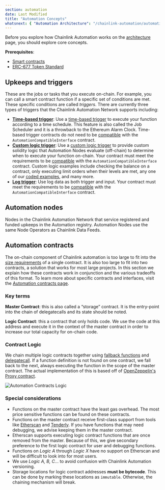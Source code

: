 ```yaml
---
section: automation
date: Last Modified
title: "Automation Concepts"
whatsnext: { "Automation Architecture": "/chainlink-automation/automation-architecture" }
---
```


Before you explore how Chainlink Automation works on the [architecture](/chainlink-automation/automation-architecture) page, you should explore core concepts.

**Prerequisites**:

- [Smart contracts](https://chain.link/education/smart-contracts#:~:text=DEFINITION,executed%20on%20a%20blockchain%20network.)
- [ERC-677 Token Standard](/resources/link-token-contracts)

## Upkeeps and triggers

These are the jobs or tasks that you execute on-chain. For example, you can call a smart contract function if a specific set of conditions are met. These specific conditions are called _triggers_. There are currently three types of triggers that the Chainlink Automation Network supports including:

- [**Time-based trigger**](/chainlink-automation/job-scheduler): Use a [time-based trigger](/chainlink-automation/job-scheduler) to execute your function according to a time schedule. This feature is also called the Job Scheduler and it is a throwback to the Ethereum Alarm Clock. Time-based trigger contracts do not need to be [compatible](/chainlink-automation/compatible-contracts/#example-contract) with the `AutomationCompatibleInterface` contract.
- [**Custom logic trigger**](/chainlink-automation/register-upkeep): Use a [custom logic trigger](/chainlink-automation/register-upkeep) to provide custom solidity logic that Automation Nodes evaluate (off-chain) to determine when to execute your function on-chain. Your contract must meet the requirements to be [compatible](/chainlink-automation/compatible-contracts) with the `AutomationCompatibleInterface` contract. Custom logic examples include checking the balance on a contract, only executing limit orders when their levels are met, any one of our [coded examples](/chainlink-automation/util-overview), and many more.
- [**Log trigger**](/chainlink-automation/log-trigger): Use log data as both trigger and input. Your contract must meet the requirements to be [compatible](/chainlink-automation/compatible-contracts) with the `AutomationCompatibleInterface` contract.

## Automation nodes

Nodes in the Chainlink Automation Network that service registered and funded upkeeps in the Automation registry. Automation Nodes use the same Node Operators as Chainlink Data Feeds.

## Automation contracts

The on-chain component of Chainlink automation is too large to fit into the [size requirements](https://eips.ethereum.org/EIPS/eip-170) of a single contract. It is also too large to fit into two contracts, a solution that works for most large projects. In this section we explain how these contracts work in conjunction and the various tradeoffs of this format. To learn more about specific contracts and interfaces, visit the [Automation contracts page](/chainlink-automation/automation-contracts).

### Key terms

**Master Contract**: this is also called a “storage” contract. It is the entry-point into the chain of delegatecalls and its state should be noted.

**Logic Contract**: this a contract that only holds code. We use the code at this address and execute it in the context of the master contract in order to increase our total capacity for on-chain code.

### Contract Logic

We chain multiple logic contracts together using [fallback functions](https://docs.soliditylang.org/en/v0.8.12/contracts.html#fallback-function) and [delegatecall](https://docs.soliditylang.org/en/v0.8.12/introduction-to-smart-contracts.html?highlight=delegatecall#delegatecall-callcode-and-libraries). If a function definition is not found on one contract, we fall back to the next, always executing the function in the scope of the master contract. The actual implementation of this is based off of [OpenZeppelin's Proxy contract](https://docs.openzeppelin.com/contracts/4.x/api/proxy#Proxy).

![Automation Contracts Logic](/images/automation/automation_architecture_diagrams_03.png)

### Special considerations

- Functions on the master contract have the least gas overhead. The most price sensitive functions can be found on these contracts.
- Functions on the master contract receive first-class support from tools like [Etherscan](https://etherscan.io/) and [Tenderly](https://tenderly.co/). If you have functions that may need debugging, we advise keeping them in the master contract.
- Etherscan supports executing logic contract functions that are once removed from the master. Because of this, we give secondary preference to the first logic contract for user and debugging functions.
- Functions on _Logic A_ through _Logic X_ have no support on Etherscan and will be difficult to look into for most users.
- We use _Logic A, B, C_... to avoid confusion with Chainlink Automation versioning.
- Storage locations for logic contract addresses **must be bytecode**. This can be done by marking these locations as `immutable`. Otherwise, the chaining mechanism will break.
